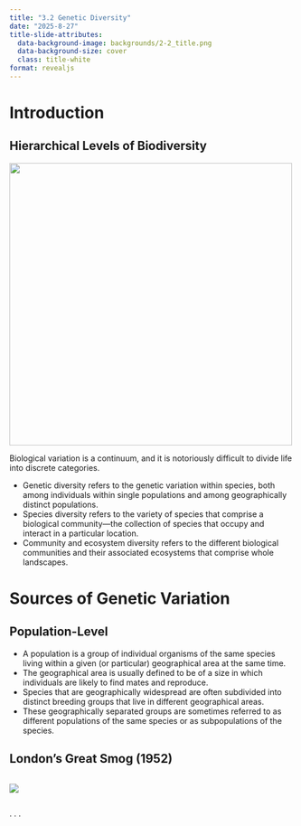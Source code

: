 ```yaml
---
title: "3.2 Genetic Diversity"
date: "2025-8-27"
title-slide-attributes:
  data-background-image: backgrounds/2-2_title.png
  data-background-size: cover 
  class: title-white
format: revealjs
---
```


# Introduction

## Hierarchical Levels of Biodiversity

::: {.img-frame}

![](figures/Ch03/c03fig001.jpg){height=500px}

:::

::: {.notes}
Biological variation is a continuum, and it is notoriously difficult to divide life into discrete categories.

- Genetic diversity refers to the genetic variation within species, both among individuals within single populations and among geographically distinct populations.
- Species diversity refers to the variety of species that comprise a biological community—the collection of species that occupy and interact in a particular location.
- Community and ecosystem diversity refers to the different biological communities and their associated ecosystems that comprise whole landscapes.

:::

# Sources of Genetic Variation

## Population-Level

::: {.notes}

- A population is a group of individual organisms of the same species living within a given (or particular) geographical area at the same time. 
- The geographical area is usually defined to be of a size in which individuals are likely to find mates and reproduce. 
- Species that are geographically widespread are often subdivided into distinct breeding groups that live in different geographical areas. 
- These geographically separated groups are sometimes referred to as different populations of the same species or as subpopulations of the species.

:::

## London's Great Smog (1952)

:::{.columns}

:::{.column}

![](figures/){.img-border}

:::

:::{.column}

:::

:::

. . .


::: {.notes}


:::

